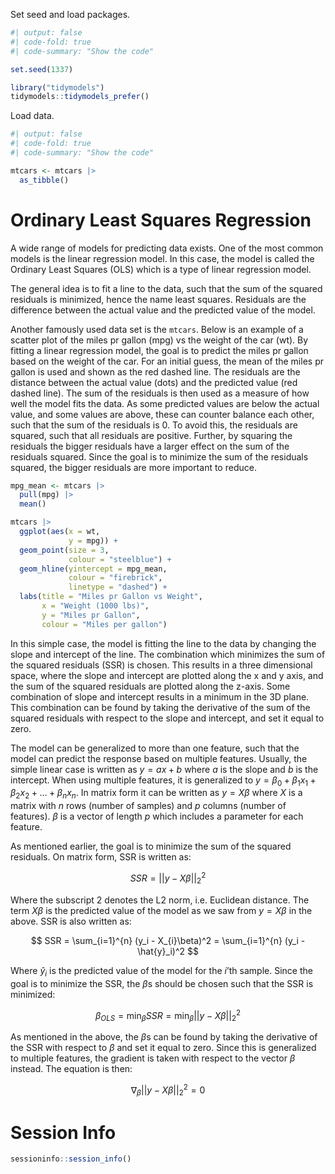 Set seed and load packages.
```r
#| output: false
#| code-fold: true
#| code-summary: "Show the code"

set.seed(1337)

library("tidymodels")
tidymodels::tidymodels_prefer()
```

Load data.
```r
#| output: false
#| code-fold: true
#| code-summary: "Show the code"

mtcars <- mtcars |> 
  as_tibble()
```


# Ordinary Least Squares Regression

A wide range of models for predicting data exists. One of the most common models is the linear regression model. In this case, the model is called the Ordinary Least Squares (OLS) which is a type of linear regression model.

The general idea is to fit a line to the data, such that the sum of the squared residuals is minimized, hence the name least squares. Residuals are the difference between the actual value and the predicted value of the model.

Another famously used data set is the `mtcars`. Below is an example of a scatter plot of the miles pr gallon (mpg) vs the weight of the car (wt). By fitting a linear regression model, the goal is to predict the miles pr gallon based on the weight of the car. For an initial guess, the mean of the miles pr gallon is used and shown as the red dashed line. The residuals are the distance between the actual value (dots) and the predicted value (red dashed line). The sum of the residuals is then used as a measure of how well the model fits the data. As some predicted values are below the actual value, and some values are above, these can counter balance each other, such that the sum of the residuals is 0. To avoid this, the residuals are squared, such that all residuals are positive. Further, by squaring the residuals the bigger residuals have a larger effect on the sum of the residuals squared. Since the goal is to minimize the sum of the residuals squared, the bigger residuals are more important to reduce.

```r
mpg_mean <- mtcars |> 
  pull(mpg) |> 
  mean()

mtcars |> 
  ggplot(aes(x = wt,
             y = mpg)) +
  geom_point(size = 3,
             colour = "steelblue") +
  geom_hline(yintercept = mpg_mean,
             colour = "firebrick",
             linetype = "dashed") +
  labs(title = "Miles pr Gallon vs Weight",
       x = "Weight (1000 lbs)",
       y = "Miles pr Gallon",
       colour = "Miles per gallon")
```

In this simple case, the model is fitting the line to the data by changing the slope and intercept of the line. The combination which minimizes the sum of the squared residuals (SSR) is chosen. This results in a three dimensional space, where the slope and intercept are plotted along the x and y axis, and the sum of the squared residuals are plotted along the z-axis. Some combination of slope and intercept results in a minimum in the 3D plane. This combination can be found by taking the derivative of the sum of the squared residuals with respect to the slope and intercept, and set it equal to zero.

The model can be generalized to more than one feature, such that the model can predict the response based on multiple features. Usually, the simple linear case is written as $y = ax + b$ where $a$ is the slope and $b$ is the intercept. When using multiple features, it is generalized to $y = \beta_0 + \beta_{1}x_1 + \beta_{2}x_2 + ... + \beta_{n}x_n$. In matrix form it can be written as $y = X\beta$ where $X$ is a matrix with $n$ rows (number of samples) and $p$ columns (number of features). $\beta$ is a vector of length $p$ which includes a parameter for each feature.

As mentioned earlier, the goal is to minimize the sum of the squared residuals. On matrix form, SSR is written as:

$$
SSR = ||y-X\beta||_{2}^{2}
$$

Where the subscript 2 denotes the L2 norm, i.e. Euclidean distance. The term $X\beta$ is the predicted value of the model as we saw from $y = X\beta$ in the above. SSR is also written as:

$$
SSR = \sum_{i=1}^{n} (y_i - X_{i}\beta)^2 =  \sum_{i=1}^{n} (y_i - \hat{y}_i)^2
$$

Where $\hat{y}_i$ is the predicted value of the model for the $i$'th sample. Since the goal is to minimize the SSR, the $\beta$s should be chosen such that the SSR is minimized:

$$
\beta_{OLS} = \min_{\beta} SSR = \min_{\beta} ||y-X\beta||_{2}^{2}
$$

As mentioned in the above, the $\beta$s can be found by taking the derivative of the SSR with respect to $\beta$ and set it equal to zero. Since this is generalized to multiple features, the gradient is taken with respect to the vector $\beta$ instead. The equation is then:

$$
\nabla_\beta||y-X\beta||_{2}^{2} = 0
$$

# Session Info

```r
sessioninfo::session_info()
```